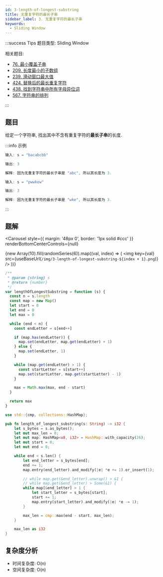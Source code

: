 ```yaml
---
id: 3-length-of-longest-substring
title: 无重复字符的最长子串
sidebar_label: 3. 无重复字符的最长子串
keywords:
  - Sliding Window
---
```


:::success Tips
题目类型: Sliding Window

相关题目:

- [76. 最小覆盖子串](/leetcode/hard/76-min-window)
- [209. 长度最小的子数组](/leetcode/medium/209-min-sub-array-len)
- [239. 滑动窗口最大值](/leetcode/hard/239-max-sliding-window)
- [424. 替换后的最长重复字符](/leetcode/medium/424-character-replacement)
- [438. 找到字符串中所有字母异位词](/leetcode/medium/438-find-anagrams)
- [567. 字符串的排列](/leetcode/medium/567-check-inclusion)

:::

## 题目

给定一个字符串, 找出其中不含有重复字符的**最长子串**的长度.

:::info 示例

```ts
输入: s = "bacabcbb"

输出: 3

解释: 因为无重复字符的最长子串是 "abc", 所以其长度为 3.
```

```ts
输入: s = "pwwkew"

输出: 3

解释: 因为无重复字符的最长子串是 "wke", 所以其长度为 3.
```

:::

## 题解


<Carousel
  style={{ margin: '48px 0', border: '1px solid #ccc' }}
  renderBottomCenterControls={null}
>
  {new Array(10).fill(randomSeries(6)).map((val, index) => (
    <img
      key={val}
      src={useBaseUrl(`/img/3-length-of-longest-substring-${index + 1}.png`)}
    />
  ))}
</Carousel>


<Tabs>
  <TabItem value="JavaScript" label="JavaScript" default>

```ts
/**
 * @param {string} s
 * @return {number}
 */
var lengthOfLongestSubstring = function (s) {
  const n = s.length
  const map = new Map()
  let start = 0
  let end = 0
  let max = 0

  while (end < n) {
    const endLetter = s[end++]

    if (map.has(endLetter)) {
      map.set(endLetter, map.get(endLetter) + 1)
    } else {
      map.set(endLetter, 1)
    }

    while (map.get(endLetter) > 1) {
      const startLetter = s[start++]
      map.set(startLetter, map.get(startLetter) - 1)
    }

    max = Math.max(max, end - start)
  }

  return max
}
```

</TabItem>

<TabItem value="Rust" label="Rust">

```rust
use std::{cmp, collections::HashMap};

pub fn length_of_longest_substring(s: String) -> i32 {
    let s_bytes = s.as_bytes();
    let mut max_len = 0;
    let mut map: HashMap<u8, i32> = HashMap::with_capacity(26);
    let mut start = 0;
    let mut end = 0;

    while end < s.len() {
        let end_letter = s_bytes[end];
        end += 1;
        map.entry(end_letter).and_modify(|e| *e += 1).or_insert(1);

        // while map.get(&end_letter).unwrap() > &1 {
        // while map.get(&end_letter) > Some(&1) {
        while map[&end_letter] > 1 {
            let start_letter = s_bytes[start];
            start += 1;
            map.entry(start_letter).and_modify(|e| *e -= 1);
        }

        max_len = cmp::max(end - start, max_len);
    }

    max_len as i32
}

```

</TabItem>
</Tabs>

## 复杂度分析

- 时间复杂度: O(n)
- 空间复杂度: O(n)
